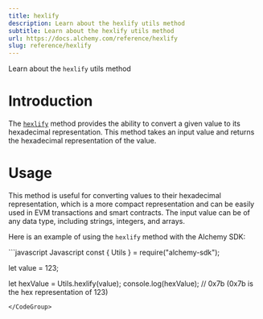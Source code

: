 ```yaml
---
title: hexlify
description: Learn about the hexlify utils method
subtitle: Learn about the hexlify utils method
url: https://docs.alchemy.com/reference/hexlify
slug: reference/hexlify
---
```


Learn about the `hexlify` utils method

# Introduction

The [`hexlify`](https://docs.ethers.org/v5/api/utils/bytes/#utils-hexlify) method provides the ability to convert a given value to its hexadecimal representation. This method takes an input value and returns the hexadecimal representation of the value.

# Usage

This method is useful for converting values to their hexadecimal representation, which is a more compact representation and can be easily used in EVM transactions and smart contracts. The input value can be of any data type, including strings, integers, and arrays.

Here is an example of using the `hexlify` method with the Alchemy SDK:

<CodeGroup>
  ```javascript Javascript
  const { Utils } = require("alchemy-sdk");

  let value = 123;

  let hexValue = Utils.hexlify(value);
  console.log(hexValue); // 0x7b (0x7b is the hex representation of 123)
  ```
</CodeGroup>
